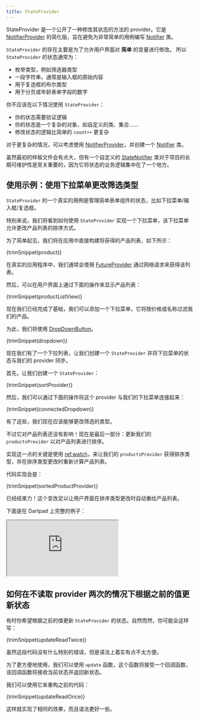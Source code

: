 ```yaml
---
title: StateProvider
---
```



StateProvider 是一个公开了一种修改其状态的方法的 provider。它是 [NotifierProvider] 的简化版，旨在避免为非常简单的用例编写 [Notifier] 类。

`StateProvider` 的存在主要是为了允许用户界面对 **简单** 的变量进行修改。
所以 `StateProvider` 的状态通常为：

- 枚举类型，例如筛选器类型
- 一段字符串，通常是输入框的原始内容
- 用于复选框的布尔类型
- 用于分页或年龄表单字段的数字

你不应该在以下情况使用 `StateProvider`：

- 你的状态需要验证逻辑
- 你的状态是一个复杂的对象，如自定义的类、集合……
- 修改状态的逻辑比简单的 `count++` 更复杂

对于更复杂的情况，可以考虑使用 [NotifierProvider]，并创建一个 [Notifier] 类。

虽然最初的样板文件会有点大，但有一个自定义的 [StateNotifier] 类对于项目的长期可维护性是至关重要的，因为它将状态的业务逻辑集中在了一个地方。

## 使用示例：使用下拉菜单更改筛选类型

`StateProvider` 的一个真实的用例是管理简单表单组件的状态，比如下拉菜单/输入框/复选框。

特别来说，我们将看到如何使用 `StateProvider` 实现一个下拉菜单，该下拉菜单允许更改产品列表的排序方式。

为了简单起见，我们将在应用中直接构建将获得的产品列表，如下所示：

<CodeBlock>{trimSnippet(product)}</CodeBlock>

在真实的应用程序中，我们通常会使用 [FutureProvider] 通过网络请求来获得该列表。

然后，可以在用户界面上通过下面的操作来显示产品列表：

<CodeBlock>{trimSnippet(productListView)}</CodeBlock>

现在我们已经完成了基础，我们可以添加一个下拉菜单，它将按价格或名称过滤我们的产品。

为此，我们将使用 [DropDownButton](https://api.flutter.dev/flutter/material/DropdownButton-class.html)。

<CodeBlock>{trimSnippet(dropdown)}</CodeBlock>

现在我们有了一个下拉列表，让我们创建一个 `StateProvider` 并将下拉菜单的状态与我们的 provider 同步。

首先，让我们创建一个 `StateProvider`：

<CodeBlock>{trimSnippet(sortProvider)}</CodeBlock>

然后，我们可以通过下面的操作将这个 provider 与我们的下拉菜单连接起来：

<CodeBlock>{trimSnippet(connectedDropdown)}</CodeBlock>

有了这些，我们现在应该能够更改筛选的类型。

不过它对产品列表还没有影响！现在是最后一部分：更新我们的 `productsProvider` 以对产品列表进行排序。

实现这一点的关键是使用 [ref.watch]，来让我们的 `productsProvider` 获得排序类型，并在排序类型更改时重新计算产品列表。

代码实现会是：

<CodeBlock>{trimSnippet(sortedProductProvider)}</CodeBlock>

已经结束力！这个变改足以让用户界面在排序类型更改时自动重绘产品列表。

下面是在 Dartpad 上完整的例子：

<iframe
  src="https://dartpad.dev/embed-flutter.html?gh_owner=rrousselGit&gh_repo=riverpod&gh_path=website%2Fdocs%2Fproviders%2Fstate_provider"
  style={{ border: 0, width: "100%", aspectRatio: "2/1.5" }}
></iframe>

## 如何在不读取 provider 两次的情况下根据之前的值更新状态

有时你希望根据之前的值更新 `StateProvider` 的状态。自然而然，你可能会这样写：

<CodeBlock>{trimSnippet(updateReadTwice)}</CodeBlock>

虽然这段代码没有什么特别的错误，但是语法上着实有点不太方便。

为了更方便地使用，我们可以使用 `update` 函数，这个函数将接受一个回调函数，该回调函数将接收当前状态并返回新状态。

我们可以使用它来重构之前的代码：

<CodeBlock>{trimSnippet(updateReadOnce)}</CodeBlock>

这样就实现了相同的效果，而且语法更好一些。

[ref.watch]: ../concepts/reading#using-refwatch-to-observe-a-provider
[ref.read]: ../concepts/reading#using-refread-to-obtain-the-state-of-a-provider-once
[statenotifierprovider]: ./state_notifier_provider
[notifierprovider]: ./notifier_provider
[futureprovider]: ./future_provider
[notifier]: https://pub.dev/documentation/riverpod/latest/riverpod/Notifier-class.html
[statenotifier]: https://pub.dev/documentation/state_notifier/latest/state_notifier/StateNotifier-class.html
[provider]: ./provider
[asyncvalue]: https://pub.dev/documentation/riverpod/latest/riverpod/AsyncValue-class.html
[future]: https://api.dart.dev/dart-async/Future-class.html
[family]: ../concepts/modifiers/family
